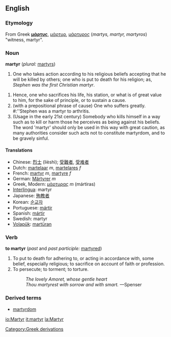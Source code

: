 {{wikipedia}}
==English==
=== Etymology ===
From Greek '''[[μάρτυς]]''', [[μάρτυρ]], [[μάρτυρος]] (''martys, martyr, martyros'') "witness, martyr".

=== Noun ===
'''martyr''' (''plural:'' [[martyrs]])
#One who takes action according to his religious beliefs accepting that he will be killed by others; one who is put to death for his religion; as, ''Stephen was the first Christian martyr''.
<!-- maybe somebody can find a way to include women without twice using "he or she"? -->
#Hence, one who sacrifices his life, his station, or what is of great value to him, for the sake of principle, or to sustain a cause.  
# (with a prepositional phrase of cause) One who suffers greatly. #:''Stephen was a martyr to arthritis.
#(Usage in the early 21st century) Somebody who kills himself in a way such as to kill or harm those he perceives as being against his beliefs. The word 'martyr' should only be used in this way with great caution, as many authorities consider such acts not to constitute martyrdom, and to be gravely sinful.
==== Translations ====
*Chinese: [[烈士]] (lièshì); [[受難者]], [[受难者]]
*Dutch: [[martelaar]] ''m'', [[martelares]] ''f''
*French: [[martyr]] ''m'', [[martyre]] ''f''
*German: [[Märtyrer]] ''m''
*Greek, Modern: [[μάρτυρας]] ''m'' (mártiras)
*[[Interlingua]]: martyr
*Japanese: [[殉教者]]
*Korean: [[순교자]]
*Portuguese: [[mártir]]
*Spanish: [[mártir]]
*Swedish: martyr
*[[Volapük]]: [[martüran]]

=== Verb ===
'''to martyr''' (''past'' and ''past participle:'' [[martyred]])

#To put to death for adhering to, or acting in accordance with, some belief, especially religious; to sacrifice on account of faith or profession.
#To persecute; to torment; to torture.
#:''The lovely Amoret, whose gentle heart'' 
#:''Thou martyrest with sorrow and with smart.'' —Spenser
<!-- webstah again -->

===Derived terms===
*[[martyrdom]]

[[Category:Greek derivations]]

[[io:Martyr]]
[[it:martyr]]
[[la:Martyr]]